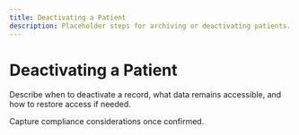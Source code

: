 ```yaml
---
title: Deactivating a Patient
description: Placeholder steps for archiving or deactivating patients.
---
```


# Deactivating a Patient

Describe when to deactivate a record, what data remains accessible, and how to restore access if needed.

Capture compliance considerations once confirmed.
